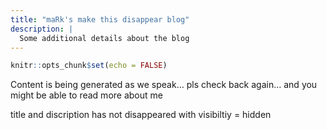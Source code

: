 ```yaml
---
title: "maRk's make this disappear blog"
description: |
  Some additional details about the blog
---
```


```r
knitr::opts_chunk$set(echo = FALSE)
```
Content is being generated as we speak... pls check back again... and you might be able to read more about me


title and discription has not disappeared with visibiltiy = hidden